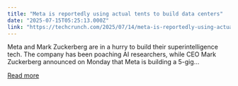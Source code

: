 ```yaml
---
title: "Meta is reportedly using actual tents to build data centers"
date: "2025-07-15T05:25:13.000Z"
link: "https://techcrunch.com/2025/07/14/meta-is-reportedly-using-actual-tents-to-build-data-centers/"
---
```


Meta and Mark Zuckerberg are in a hurry to build their superintelligence tech. The company has been poaching AI researchers, while CEO Mark Zuckerberg announced on Monday that Meta is building a 5-gig...

[Read more](https://techcrunch.com/2025/07/14/meta-is-reportedly-using-actual-tents-to-build-data-centers/)
